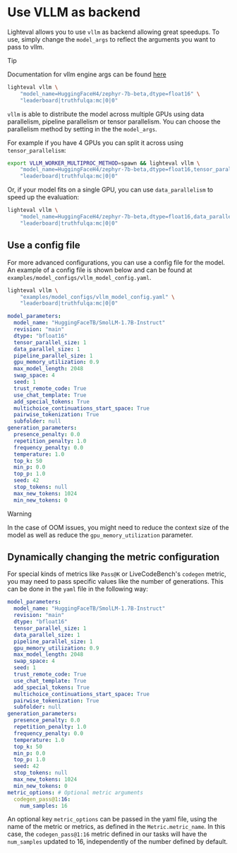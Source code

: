 # Use VLLM as backend

Lighteval allows you to use `vllm` as backend allowing great speedups.
To use, simply change the `model_args` to reflect the arguments you want to pass to vllm.


> [!TIP]
> Documentation for vllm engine args can be found [here](https://docs.vllm.ai/en/latest/serving/engine_args.html)

```bash
lighteval vllm \
    "model_name=HuggingFaceH4/zephyr-7b-beta,dtype=float16" \
    "leaderboard|truthfulqa:mc|0|0"
```

`vllm` is able to distribute the model across multiple GPUs using data
parallelism, pipeline parallelism or tensor parallelism.
You can choose the parallelism method by setting in the the `model_args`.

For example if you have 4 GPUs you can split it across using `tensor_parallelism`:

```bash
export VLLM_WORKER_MULTIPROC_METHOD=spawn && lighteval vllm \
    "model_name=HuggingFaceH4/zephyr-7b-beta,dtype=float16,tensor_parallel_size=4" \
    "leaderboard|truthfulqa:mc|0|0"
```

Or, if your model fits on a single GPU, you can use `data_parallelism` to speed up the evaluation:

```bash
lighteval vllm \
    "model_name=HuggingFaceH4/zephyr-7b-beta,dtype=float16,data_parallel_size=4" \
    "leaderboard|truthfulqa:mc|0|0"
```

## Use a config file

For more advanced configurations, you can use a config file for the model.
An example of a config file is shown below and can be found at `examples/model_configs/vllm_model_config.yaml`.

```bash
lighteval vllm \
    "examples/model_configs/vllm_model_config.yaml" \
    "leaderboard|truthfulqa:mc|0|0"
```

```yaml
model_parameters:
  model_name: "HuggingFaceTB/SmolLM-1.7B-Instruct"
  revision: "main"
  dtype: "bfloat16"
  tensor_parallel_size: 1
  data_parallel_size: 1
  pipeline_parallel_size: 1
  gpu_memory_utilization: 0.9
  max_model_length: 2048
  swap_space: 4
  seed: 1
  trust_remote_code: True
  use_chat_template: True
  add_special_tokens: True
  multichoice_continuations_start_space: True
  pairwise_tokenization: True
  subfolder: null
generation_parameters:
  presence_penalty: 0.0
  repetition_penalty: 1.0
  frequency_penalty: 0.0
  temperature: 1.0
  top_k: 50
  min_p: 0.0
  top_p: 1.0
  seed: 42
  stop_tokens: null
  max_new_tokens: 1024
  min_new_tokens: 0
```

> [!WARNING]
> In the case of OOM issues, you might need to reduce the context size of the
> model as well as reduce the `gpu_memory_utilization` parameter.


## Dynamically changing the metric configuration

For special kinds of metrics like `Pass@K` or LiveCodeBench's `codegen` metric, you may need to pass specific values like the number of
generations. This can be done in the `yaml` file in the following way:

```yaml
model_parameters:
  model_name: "HuggingFaceTB/SmolLM-1.7B-Instruct"
  revision: "main"
  dtype: "bfloat16"
  tensor_parallel_size: 1
  data_parallel_size: 1
  pipeline_parallel_size: 1
  gpu_memory_utilization: 0.9
  max_model_length: 2048
  swap_space: 4
  seed: 1
  trust_remote_code: True
  use_chat_template: True
  add_special_tokens: True
  multichoice_continuations_start_space: True
  pairwise_tokenization: True
  subfolder: null
generation_parameters:
  presence_penalty: 0.0
  repetition_penalty: 1.0
  frequency_penalty: 0.0
  temperature: 1.0
  top_k: 50
  min_p: 0.0
  top_p: 1.0
  seed: 42
  stop_tokens: null
  max_new_tokens: 1024
  min_new_tokens: 0
metric_options: # Optional metric arguments
  codegen_pass@1:16:
    num_samples: 16
```

An optional key `metric_options` can be passed in the yaml file,
using the name of the metric or metrics, as defined in the `Metric.metric_name`.
In this case, the `codegen_pass@1:16` metric defined in our tasks will have the `num_samples` updated to 16,
independently of  the number defined by default.
